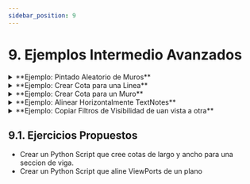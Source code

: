 ```yaml
---
sidebar_position: 9
---
```



# 9. Ejemplos Intermedio Avanzados


<details>
  <summary>**Ejemplo: Pintado Aleatorio de Muros**</summary>

  En este ejemplo como pintar un conjunto de elementos de forma aleatoria en la Vista Activa.
  ```py
elementos = UnwrapElement(IN[0])

for elem in elementos:
    colorRandom = Color(random.randint(0, 255), random.randint(0, 255), random.randint(0, 255))
  ```
  {/* <CodeBlock language="py">{ej_cotasLinea}</CodeBlock> */}
</details>

<details>
  <summary>**Ejemplo: Crear Cota para una Linea**</summary>

  En este ejemplo se muestra como eliminar un unico elemento.
  <CodeBlock language="py">{ej_cotasLinea}</CodeBlock>
</details>

<details>
  <summary>**Ejemplo: Crear Cota para un Muro**</summary>

  En este ejemplo se muestra como eliminar un unico elemento.
  <CodeBlock language="py">{ej_cotasLinea}</CodeBlock>
</details>

<details>
  <summary>**Ejemplo: Alinear Horizontalmente TextNotes**</summary>

  En este ejemplo se muestra como alinear varios TextNotes ingresados a un PythonScript
  {/* <CodeBlock language="py">{ej_cotasLinea}</CodeBlock> */}
</details>

<details>
  <summary>**Ejemplo: Copiar Filtros de Visibilidad de uan vista a otra**</summary>

  En este ejemplo se muestra como copiar los filtros y modificaciones de visibilida de una vista a otra.
```py
'''
COPY AND PASTE FILTERS - VIEW TO VIEWS
'''
#__author__ = 'min.naung/mgjean @https://twentytwo.space/contact'
# COPY PASTE FILTERS

import clr
clr.AddReference("RevitAPI")
from Autodesk.Revit.DB import *

clr.AddReference("RevitServices")
from RevitServices.Persistence import DocumentManager
from RevitServices.Transactions import TransactionManager

doc = DocumentManager.Instance.CurrentDBDocument

# Puertos de entrada
vistaCopiado = UnwrapElement(IN[0]) # Vista d ela cual se va copiar los filtros
vistaPegado = IN[1] # Vista en la cual se va pegar los filtros

TransactionManager.Instance.EnsureInTransaction(doc)
# iteramos sobre cada Id de la vista de copiado
for id in vistaCopiado.GetFilters():
    # Filter override
    vistaPegado.SetFilterOverrides(id,vistaCopiado.GetFilterOverrides(id))
    # Filter visibility
    vistaPegado.SetFilterVisibility(id,vistaCopiado.GetFilterVisibility(id))
TransactionManager.Instance.TransactionTaskDone()

OUT = vistaPegado
```
  {/* <CodeBlock language="py">{ej_cotasLinea}</CodeBlock> */}
</details>


## 9.1. Ejercicios Propuestos
* Crear un Python Script que cree cotas de largo y ancho para una seccion de viga.
* Crear un Python Script que aline ViewPorts de un plano